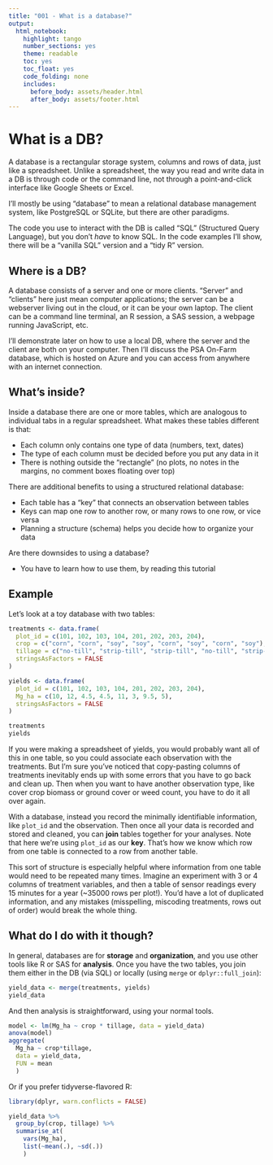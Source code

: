 ```yaml
---
title: "001 - What is a database?"
output:
  html_notebook: 
    highlight: tango
    number_sections: yes
    theme: readable
    toc: yes
    toc_float: yes
    code_folding: none
    includes:
      before_body: assets/header.html
      after_body: assets/footer.html
---
```

 
# What is a DB?
A database is a rectangular storage system, columns and rows of data, just like a spreadsheet. Unlike a spreadsheet, the way you read and write data in a DB is through code or the command line, not through a point-and-click interface like Google Sheets or Excel.

I'll mostly be using "database" to mean a relational database management system, like PostgreSQL or SQLite, but there are other paradigms.
 
The code you use to interact with the DB is called "SQL" (Structured Query Language), but you don't *have* to know SQL. In the code examples I'll show, there will be a "vanilla SQL" version and a "tidy R" version.

## Where is a DB?

A database consists of a server and one or more clients. "Server" and "clients" here just mean computer applications; the server can be a webserver living out in the cloud, or it can be your own laptop. The client can be a command line terminal, an R session, a SAS session, a webpage running JavaScript, etc. 

I'll demonstrate later on how to use a local DB, where the server and the client are both on your computer. Then I'll discuss the PSA On-Farm database, which is hosted on Azure and you can access from anywhere with an internet connection.

## What's inside?

Inside a database there are one or more tables, which are analogous to individual tabs in a regular spreadsheet. What makes these tables different is that:

 * Each column only contains one type of data (numbers, text, dates)
 * The type of each column must be decided before you put any data in it
 * There is nothing outside the "rectangle" (no plots, no notes in the margins, no comment boxes floating over top)
 
There are additional benefits to using a structured relational database:

 * Each table has a "key" that connects an observation between tables
 * Keys can map one row to another row, or many rows to one row, or vice versa
 * Planning a structure (schema) helps you decide how to organize your data
 
Are there downsides to using a database?

 * You have to learn how to use them, by reading this tutorial

## Example
Let's look at a toy database with two tables:

```r
treatments <- data.frame(
  plot_id = c(101, 102, 103, 104, 201, 202, 203, 204),
  crop = c("corn", "corn", "soy", "soy", "corn", "soy", "corn", "soy"),
  tillage = c("no-till", "strip-till", "strip-till", "no-till", "strip-till", "no-till", "no-till", "strip-till"),
  stringsAsFactors = FALSE
)

yields <- data.frame(
  plot_id = c(101, 102, 103, 104, 201, 202, 203, 204),
  Mg_ha = c(10, 12, 4.5, 4.5, 11, 3, 9.5, 5),
  stringsAsFactors = FALSE
)
```

```r
treatments
yields
```
If you were making a spreadsheet of yields, you would probably want all of this in one table, so you could associate each observation with the treatments. But I'm sure you've noticed that copy-pasting columns of treatments inevitably ends up with some errors that you have to go back and clean up. Then when you want to have another observation type, like cover crop biomass or ground cover or weed count, you have to do it all over again.

With a database, instead you record the minimally identifiable information, like `plot_id` and the observation. Then once all your data is recorded and stored and cleaned, you can **join** tables together for your analyses. Note that here we're using `plot_id` as our **key**. That's how we know which row from one table is connected to a row from another table. 

This sort of structure is especially helpful where information from one table would need to be repeated many times. Imagine an experiment with 3 or 4 columns of treatment variables, and then a table of sensor readings every 15 minutes for a year (~35000 rows per plot!). You'd have a lot of duplicated information, and any mistakes (misspelling, miscoding treatments, rows out of order) would break the whole thing.

## What do I do with it though?

In general, databases are for **storage** and **organization**, and you use other tools like R or SAS for **analysis**. Once you have the two tables, you join them either in the DB (via SQL) or locally (using `merge` or `dplyr::full_join`):

```r
yield_data <- merge(treatments, yields)
yield_data
```

And then analysis is straightforward, using your normal tools.

```r
model <- lm(Mg_ha ~ crop * tillage, data = yield_data)
anova(model)
aggregate(
  Mg_ha ~ crop*tillage, 
  data = yield_data, 
  FUN = mean
  )
```

Or if you prefer tidyverse-flavored R:

```r
library(dplyr, warn.conflicts = FALSE)

yield_data %>% 
  group_by(crop, tillage) %>% 
  summarise_at(
    vars(Mg_ha), 
    list(~mean(.), ~sd(.))
    )
```
